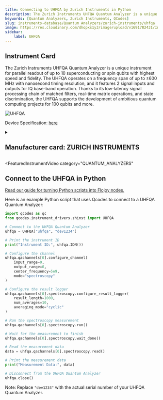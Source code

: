 ```yaml
---
title: Connecting to UHFQA by Zurich Instruments in Python
description: The Zurich Instruments UHFQA Quantum Analyzer is a unique instrument for parallel readout of up to 10 superconducting or spin qubits with highest speed and fidelity. The UHFQA operates on a frequency span of up to ±600 MHz with nanosecond timing resolution, and it features 2 signal inputs and outputs for IQ base-band operation. Thanks to its low-latency signal processing chain of matched filters, real-time matrix operations, and state discrimination, the UHFQA supports the development of ambitious quantum computing projects for 100 qubits and more.
keywords: [Quantum Analyzers, Zurich Instruments, QCodes] 
slug: instruments-database/Quantum Analyzers/zurich-instruments/uhfqa 
image: https://res.cloudinary.com/dhopxs1y3/image/upload/v1691782431/Instruments/Quantum%20Analyzer/UHFQA/UHFQA.webp
sidebar:
    label: UHFQA 
---
```



## Instrument Card

The Zurich Instruments UHFQA Quantum Analyzer is a unique instrument for parallel readout of up to 10 superconducting or spin qubits with highest speed and fidelity. The UHFQA operates on a frequency span of up to ±600 MHz with nanosecond timing resolution, and it features 2 signal inputs and outputs for IQ base-band operation. Thanks to its low-latency signal processing chain of matched filters, real-time matrix operations, and state discrimination, the UHFQA supports the development of ambitious quantum computing projects for 100 qubits and more.

![UHFQA](https://res.cloudinary.com/dhopxs1y3/image/upload/v1691782431/Instruments/Quantum%20Analyzer/UHFQA/UHFQA.webp)

Device Specification: [here](https://docs.zhinst.com/pdf/ziUHFQA_UserManual.pdf)

<details style={{ marginTop: "15px"}}>
<summary><h2 style={{display:'inline'}}>Manufacturer card: ZURICH INSTRUMENTS</h2></summary>

![ZURICH INSTRUMENTS](https://res.cloudinary.com/dhopxs1y3/image/upload/v1692806207/Instruments/Vendor%20Logos/Zurich_Instruments.png)

Zurich Instruments Ltd. is a privately owned company developing and selling advanced test and measurement instruments equipped with software for dynamic signal analysis.

- Headquarters: Switzerland
- Yearly Revenue (millions, USD): 38
- Vendor Website: [here](https://www.zhinst.com/americas/en)

</details>


<FeaturedInstrumentVideo
  category="QUANTUM_ANALYZERS"
></FeaturedInstrumentVideo>

## Connect to the UHFQA in Python

[Read our guide for turning Python scripts into Flojoy nodes.](https://docs.flojoy.ai/contribution/blocks/custom-flojoy-block/)



<Tabs>
<TabItem value="Flojoy" label="Flojoy" className="flojoy-instrument-tabs">

<SectionsCard category="QUANTUM_ANALYZERS" manufacturer="Zurich Instruments"></SectionsCard>

</TabItem>
<TabItem value="QCodes" label="QCodes">

Here is an example Python script that uses Qcodes to connect to a UHFQA Quantum Analyzer:

```python
import qcodes as qc
from qcodes.instrument_drivers.zhinst import UHFQA

# Connect to the UHFQA Quantum Analyzer
uhfqa = UHFQA("uhfqa", "dev1234")

# Print the instrument ID
print("Instrument ID:", uhfqa.IDN())

# Configure the channel
uhfqa.qachannels[0].configure_channel(
    input_range=0,
    output_range=0,
    center_frequency=5e9,
    mode="spectroscopy"
)

# Configure the result logger
uhfqa.qachannels[0].spectroscopy.configure_result_logger(
    result_length=1000,
    num_averages=10,
    averaging_mode="cyclic"
)

# Run the spectroscopy measurement
uhfqa.qachannels[0].spectroscopy.run()

# Wait for the measurement to finish
uhfqa.qachannels[0].spectroscopy.wait_done()

# Read the measurement data
data = uhfqa.qachannels[0].spectroscopy.read()

# Print the measurement data
print("Measurement Data:", data)

# Disconnect from the UHFQA Quantum Analyzer
uhfqa.close()
```

Note: Replace `"dev1234"` with the actual serial number of your UHFQA Quantum Analyzer.

</TabItem>
</Tabs>